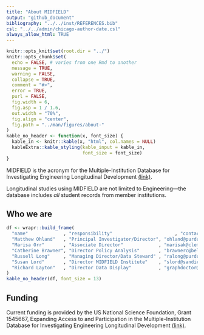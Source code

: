 ```yaml
---
title: "About MIDFIELD"
output: "github_document"
bibliography: "../../inst/REFERENCES.bib"
csl: "../../admin/chicago-author-date.csl"
always_allow_html: TRUE
---
```


```r
knitr::opts_knit$set(root.dir = "../")
knitr::opts_chunk$set(
  echo = FALSE, # varies from one Rmd to another
  message = TRUE,
  warning = FALSE,
  collapse = TRUE,
  comment = "#>",
  error = TRUE,
  purl = FALSE,
  fig.width = 6,
  fig.asp = 1 / 1.6,
  out.width = "70%",
  fig.align = "center",
  fig.path = "../man/figures/about-"
)
kable_no_header <- function(x, font_size) {
  kable_in <- knitr::kable(x, "html", col.names = NULL)
  kableExtra::kable_styling(kable_input = kable_in, 
                            font_size = font_size)
}
```

MIDFIELD is the acronym for the Multiple-Institution Database for Investigating Engineering Longitudinal Development <a href="https://engineering.purdue.edu/MIDFIELD" target="blank">(link)</a>. 

Longitudinal studies using MIDFIELD are not limited to Engineering---the database includes *all* student records from member institutions.


## Who we are

```r
df <- wrapr::build_frame(
  "name"             , "responsibility"                       , "contact"                  |
  "Matthew Ohland"   , "Principal Investigator/Director", "ohland@purdue.edu"      |
  "Marisa Orr"       , "Associate Director"             , "marisak@clemson.edu"    |
  "Catherine Brawner", "Director Policy Analysis"       , "brawnerc@bellsouth.net" |
  "Russell Long"     , "Managing Director/Data Steward" , "ralong@purdue.edu"      |
  "Susan Lord"       , "Director MIDFIELD Institute"    , "slord@sandiego.edu"     |
  "Richard Layton"   , "Director Data Display"          , "graphdoctor@gmail.com"
)
kable_no_header(df, font_size = 13)
```
 

 
## Funding

Current funding is provided by the US National Science Foundation, Grant 1545667, Expanding Access to and Participation in the Multiple-Institution Database for Investigating Engineering Longitudinal Development [(link)](https://www.nsf.gov/awardsearch/showAward?AWD_ID=1545667).    













